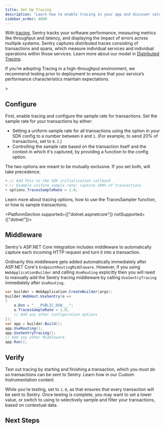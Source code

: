 ```yaml
---
title: Set Up Tracing
description: "Learn how to enable tracing in your app and discover valuable performance insights of your application."
sidebar_order: 4000
---
```


With [tracing](/product/performance/), Sentry tracks your software performance, measuring metrics like throughput and latency, and displaying the impact of errors across multiple systems. Sentry captures distributed traces consisting of transactions and spans, which measure individual services and individual operations within those services. Learn more about our model in [Distributed Tracing](/product/sentry-basics/tracing/distributed-tracing/).

<Alert>

If you’re adopting Tracing in a high-throughput environment, we recommend testing prior to deployment to ensure that your service’s performance characteristics maintain expectations.

</Alert>>

## Configure

First, enable tracing and configure the sample rate for transactions. Set the sample rate for your transactions by either:

- Setting a uniform sample rate for all transactions using the <PlatformIdentifier name="traces-sample-rate" /> option in your SDK config to a number between `0` and `1`. (For example, to send 20% of transactions, set <PlatformIdentifier name="traces-sample-rate" /> to `0.2`.)
- Controlling the sample rate based on the transaction itself and the context in which it's captured, by providing a function to the <PlatformIdentifier name="traces-sampler" /> config option.

The two options are meant to be mutually exclusive. If you set both, <PlatformIdentifier name="traces-sampler" /> will take precedence.

```csharp {diff}
+ // Add this to the SDK initialization callback
+ // Example uniform sample rate: capture 100% of transactions
+ options.TracesSampleRate = 1.0;
```

Learn more about tracing <PlatformLink to="/configuration/options/#tracing-options">options</PlatformLink>, how to use the <PlatformLink to="/configuration/sampling/#setting-a-sampling-function">TracesSampler</PlatformLink> function, or how to <PlatformLink to="/configuration/sampling/#sampling-transaction-events">sample transactions</PlatformLink>.

<PlatformSection supported={["dotnet.aspnetcore"]} notSupported={["dotnet"]}>

## Middleware

Sentry's ASP.NET Core integration includes middleware to automatically capture each incoming HTTP request and turn it into a transaction.

Ordinarily this middleware gets added automatically immediately after ASP.NET Core's `EndpointRoutingMiddleware`. However, if you using `WebApplicationBuilder` and calling `UseRouting` explicitly then you will need to manually add the Sentry tracing middleware by calling `UseSentryTracing` immediately after `UseRouting`.

```csharp
var builder = WebApplication.CreateBuilder(args);
builder.WebHost.UseSentry(o =>
{
    o.Dsn = "___PUBLIC_DSN___";
    o.TracesSampleRate = 1.0;
    // Add any other configuration options
});
var app = builder.Build();
app.UseRouting();
app.UseSentryTracing();
// Add any other Middleware
app.Run();
```

</PlatformSection>

## Verify

Test out tracing by starting and finishing a transaction, which you _must_ do so transactions can be sent to Sentry. Learn how in our <PlatformLink to="/tracing/instrumentation/custom-instrumentation/">Custom Instrumentation</PlatformLink> content.

While you're testing, set <PlatformIdentifier name="traces-sample-rate" /> to `1.0`, as that ensures that every transaction will be sent to Sentry. Once testing is complete, you may want to set a lower <PlatformIdentifier name="traces-sample-rate" /> value, or switch to using <PlatformIdentifier name="traces-sampler" /> to selectively sample and filter your transactions, based on contextual data.

## Next Steps

<PageGrid />
